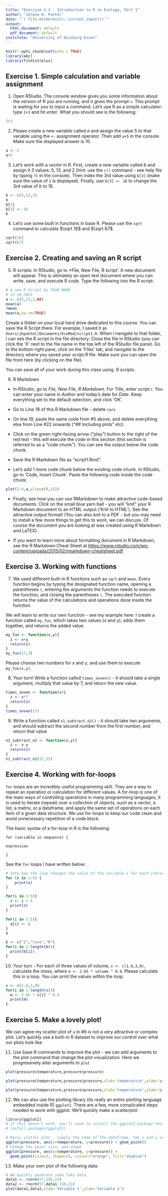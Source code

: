 ```yaml
---
title: "Exercise 1.1 - Introduction to R in Ecology, Part 1"
author: "Jelena H. Pantel"
date: "`r file.mtime(knitr::current_input())`"
output:
  html_document: default
  pdf_document: default
institute: "University of Duisburg-Essen"
---
```


```r
knitr::opts_chunk$set(echo = TRUE)
library(abc)
library(fitdistrplus)
```

## Exercise 1. Simple calculation and variable assignment

1. Open RStudio. The console window gives you some information about the version of R you are running, and it gives the prompt `<`. This prompt is waiting for you to input a command. Let's use R as a simple calculator: type `2+3` and hit *enter*. What you should see is the following:

```r
2+3
```

2. Please create a new variable called *a* and assign the value 5 to that variable using the `<-` assignment operator. Then add `a+5` in the console. Make sure the displayed answer is 10.

```r
a <- 5
a+5
```

3. Let's work with a *vector* in R. First, create a new variable called *b* and assign it 3 values: 5, 13, and 2 (hint: use the `c()` command - see help file by typing `?c` in the console). Then index the 3rd value using  `b[3]` (make sure the value of `2` is displayed). Finally, use `b[3] <- 16` to change the 3rd value of *b* to 16.

```r
b <- c(5,13,2)
b
b[3]
b[3] <- 16
b
```

4. Let's use some built in functions in base R. Please use the `sqrt` command to calculate $\sqrt 16$ and $\sqrt 67$.

```r
sqrt(16)
sqrt(67)
```

## Exercise 2. Creating and saving an R script

5. R scripts: In RStudio, go to *File, New File, R script'. A new document will appear. This is ultimately an open text document where you can write, save, and execute R code. Type the following into the R script:

```r
# A new R Script by YOUR NAME
# 12-10-2023
a <- c(5,13,2,NA)
mean(a)
?mean
mean(a,na.rm=TRUE)
```

Create a folder on your local hard drive dedicated to this course. You can save the R Script there. For example, I saved it as `Users/jhpantel/Documents/EcoMod/script1.R`. When I navigate to that folder, I can see the R script in the file directory. Close the file in RStudio (you can click the 'X' next to the file name in the top left of the RStudio file pane). Go to the bottom right pane, click on the 'Files' tab, and navigate to the directory where you saved your *script.R* file. Make sure you can open the file from here (by clicking on the file).

You can save all of your work during this class using .R scripts.

6. R Markdown

+ In RStudio, go to *File, New File, R Markdown*. For *Title*, enter *script.r*. You can enter your name in *Author* and today's date for *Date*. Keep everything set to the default selection, and click 'OK'.

+ Go to Line 18 of this R Markdown file - delete ` cars`

+ On line 19, paste the same code from #5 above, and delete everything else from Line #22 onwards ("## Including plots" etc).

+ Click on the green right-facing arrow ("play") button to the right of the red text - this will execute the code in this section (this section is referred to as a "code chunk"). You can see the output below the code chunk.

+ Save the R Markdown file as "script1.Rmd".

+ Let's add 1 more code chunk below the existing code chunk. In RStudio, go to 'Code, Insert Chunk'. Paste the following code inside the code chunk:

```r
plot(1:4,a,ylim=c(0,15))
```

+ Finally, see how you can use RMarkdown to make attractive code-based documents. Click on the small blue yarn ball - you will "knit" your R Markdown document to an HTML output ('Knit to HTML'). See the attractive output format! (You can also knit to a PDF - but you may need to install a few more things to get this to work, we can discuss. Of course the document you are looking at was created using R Markdown and LaTEX).

+ If you want to learn more about formatting document in R Markdown, see the R Markdown Cheat Sheet at [https://www.rstudio.com/wp-content/uploads/2015/02/rmarkdown-cheatsheet.pdf](https://www.rstudio.com/wp-content/uploads/2015/02/rmarkdown-cheatsheet.pdf)

## Exercise 3. Working with functions

7. We used different built-in R functions such as `sqrt` and `mean`. Every function begins by typing the designated function name, opening a parentheses `(`, entering the *arguments* the function needs to execute the function, and closing the parentheses `)`. The executed function returns the value of the calculations and operations done inside the function.

We will learn to write our own function - see my example here: I create a function called `my_fun`, which takes two values (*x* and *y*), adds them together, and returns the added value.

```r
my_fun <- function(x,y){
  z <- x+y
  return(z)
}
my_fun(17,3)
```

Please choose two numbers for *x* and *y*, and use them to execute `my_fun(x,y)`.

8. Your turn! Write a function called `times_seven()` - it should take a single argument, multiply that value by 7, and return the new value.

```r
times_seven <- function(x){
  z <- x*7
  return(z)
}
times_seven(17)
```

9. Write a function called `n1_subtract_n2()` - it should take two arguments, and should subtract the second number from the first number, and return that value

```r
n1_subtract_n2 <- function(x,y){
  z <- x-y
  return(z)
}
n1_subtract_n2(17,15)
```

## Exercise 4. Working with for-loops

`for` loops are an incredibly useful programming skill. They are a way to repeat an operation or calculation for different values. A for-loop is one of the main ways of controlling operations in many programming languages, it is used to iterate (repeat) over a collection of objects, such as a vector, a list, a matrix, or a dataframe, and apply the same set of operations on each item of a given data structure. We use for-loops to keep our code clean and avoid unnecessary repetition of a code block.

The basic syntax of a for-loop in R is the following:

`for (variable in sequence) {`

`    expression`

`}`

See the `for` loops I have written below:

```r
# note how the loop changes the value of the variable x for each iteration of the loop: first x=1 and 'print(x)' is executed. Then x=2, then x=3, and so on.
for (x in 1:5) {
    print(x)
}
```

```r
for(i in 1:5){
  z <- i + 6
  print(z)
}
```

```r
for(i in 1:5){
  a[i] <- i
}
a
```

```r
b <- c("I","love","R")
for(i in 1:length(b)){
  print(b[i])
}
```

10. Your turn - For each of three values of volume, `v <- c(1.6,3,8)`, calculate the *mass*, where `m <- 2.65 * volume ^ 0.9`. Please calculate this in a loop. You can print the values within the loop.

```r
v <- c(1.6,3,8)
for(i in 1:length(v)){
  m <- 2.65 * v[i] ^ 0.9
  print(m)
}
```

## Exercise 5. Make a lovely plot!

We can agree my scatter plot of `a` in #6 is not a very attractive or complex plot. Let's quickly use a built-in R dataset to improve our control over what our plots look like.

11. Use base R commands to improve the plot - we can add arguments to the plot command that change the plot visualization. Here we progressively alter arguments to `plot`

```r
plot(pressure$temperature,pressure$pressure)
```

```r
plot(pressure$temperature,pressure$pressure,xlab='temperature',ylab='pressure')
```

```r
plot(pressure$temperature,pressure$pressure,xlab='temperature',ylab='pressure',pch=19,col="orange")
```

12. We can also use the plotting library (its really an entire plotting language embedded inside R) `ggplot2`. There are a few, more complicated steps needed to work with ggplot. We'll quickly make a scatterplot:

```r
library(ggplot2)
# if this doesn't work, you'll need to install the ggplot2 package this way:
# install.packages(ggplot2)

# Basic scatter plot - supply the name of the dataframe, the x and y values from that dataframe, and use geom_point() to draw points
ggplot(pressure, aes(x=temperature, y=pressure)) + geom_point()
# Change the point size, and shape
ggplot(pressure, aes(x=temperature, y=pressure)) +
  geom_point(size=2, shape=23, colour="orange", fill="skyblue")
```

13. Make your own plot of the following data:

```r
# We quickly generate some fake data
data1 <- rnorm(57,245,15)
data2 <- rnorm(57,data1-150,11)
plot(data1,data2,xlab='Variable 1',ylab='Variable 2')
```


